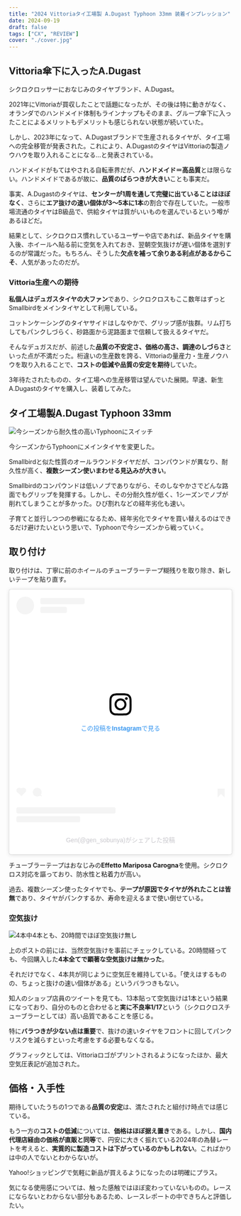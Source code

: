 ```yaml
---
title: "2024 Vittoriaタイ工場製 A.Dugast Typhoon 33mm 装着インプレッション"
date: 2024-09-19
draft: false
tags: ["CX", "REVIEW"]
cover: "./cover.jpg"
---
```


## Vittoria傘下に入ったA.Dugast

シクロクロッサーにおなじみのタイヤブランド、A.Dugast。

2021年にVittoriaが買収したことで話題になったが、その後は特に動きがなく、オランダでのハンドメイド体制もラインナップもそのまま、グループ傘下に入ったことによるメリットもデメリットも感じられない状態が続いていた。

しかし、2023年になって、A.Dugastブランドで生産されるタイヤが、タイ工場への完全移管が発表された。これにより、A.DugastのタイヤはVittoriaの製造ノウハウを取り入れることになる…と発表されている。

<SimpleLinkCard url="https://int.vittoria.com/blogs/magazine/vittoria-group-a-dugast" title="Vittoria Group Transforms Legacy: A New Chapter for A Dugast" />

ハンドメイドがもてはやされる自転車界だが、**ハンドメイド＝高品質**とは限らない。ハンドメイドであるが故に、**品質のばらつきが大きい**ことも事実だ。

事実、A.Dugastのタイヤは、**センターが1周を通して完璧に出ていることはほぼなく**、さらに**エア抜けの速い個体が3～5本に1本**の割合で存在していた。一般市場流通のタイヤはB級品で、供給タイヤは質がいいものを選んでいるという噂があるほどだ。

結果として、シクロクロス慣れしているユーザーや店であれば、新品タイヤを購入後、ホイールへ貼る前に空気を入れておき、翌朝空気抜けが遅い個体を選別するのが常識だった。もちろん、そうした**欠点を補って余りある利点があるからこそ**、人気があったのだが。

### Vittoria生産への期待

**私個人はデュガスタイヤの大ファン**であり、シクロクロスもここ数年はずっとSmallbirdをメインタイヤとして利用している。

コットンケーシングのタイヤサイドはしなやかで、グリップ感が抜群。リム打ちしてもパンクしづらく、砂路面から泥路面まで信頼して扱えるタイヤだ。

そんなデュガスだが、前述した**品質の不安定さ、価格の高さ、調達のしづらさ**といった点が不満だった。桁違いの生産数を誇る、Vittoriaの量産力・生産ノウハウを取り入れることで、**コストの低減や品質の安定を期待**していた。

3年待たされたものの、タイ工場への生産移管は望んでいた展開。早速、新生A.Dugastのタイヤを購入し、装着してみた。

## タイ工場製A.Dugast Typhoon 33mm

![今シーズンから耐久性の高いTyphoonにスイッチ](./typhoon.jpg)

今シーズンからTyphoonにメインタイヤを変更した。

Smallbirdと似た性質のオールラウンドタイヤだが、コンパウンドが異なり、耐久性が高く、**複数シーズン使いまわせる見込みが大きい**。

Smallbirdのコンパウンドは低いノブでありながら、そのしなやかさでどんな路面でもグリップを発揮する。しかし、その分耐久性が低く、1シーズンでノブが削れてしまうことが多かった。ひび割れなどの経年劣化も速い。

子育てと並行しつつの参戦になるため、経年劣化でタイヤを買い替えるのはできるだけ避けたいという思いで、Typhoonで今シーズンから戦っていく。

## 取り付け

取り付けは、丁寧に前のホイールのチューブラーテープ糊残りを取り除き、新しいテープを貼り直す。

<blockquote class="instagram-media" data-instgrm-permalink="https://www.instagram.com/reel/C_1afpWvCsY/?utm_source=ig_embed&amp;utm_campaign=loading" data-instgrm-version="14" style=" background:#FFF; border:0; border-radius:3px; box-shadow:0 0 1px 0 rgba(0,0,0,0.5),0 1px 10px 0 rgba(0,0,0,0.15); margin: 1px; max-width:540px; min-width:326px; padding:0; width:99.375%; width:-webkit-calc(100% - 2px); width:calc(100% - 2px);"><div style="padding:16px;"> <a href="https://www.instagram.com/reel/C_1afpWvCsY/?utm_source=ig_embed&amp;utm_campaign=loading" style=" background:#FFFFFF; line-height:0; padding:0 0; text-align:center; text-decoration:none; width:100%;" target="_blank"> <div style=" display: flex; flex-direction: row; align-items: center;"> <div style="background-color: #F4F4F4; border-radius: 50%; flex-grow: 0; height: 40px; margin-right: 14px; width: 40px;"></div> <div style="display: flex; flex-direction: column; flex-grow: 1; justify-content: center;"> <div style=" background-color: #F4F4F4; border-radius: 4px; flex-grow: 0; height: 14px; margin-bottom: 6px; width: 100px;"></div> <div style=" background-color: #F4F4F4; border-radius: 4px; flex-grow: 0; height: 14px; width: 60px;"></div></div></div><div style="padding: 19% 0;"></div> <div style="display:block; height:50px; margin:0 auto 12px; width:50px;"><svg width="50px" height="50px" viewBox="0 0 60 60" version="1.1" xmlns="https://www.w3.org/2000/svg" xmlns:xlink="https://www.w3.org/1999/xlink"><g stroke="none" stroke-width="1" fill="none" fill-rule="evenodd"><g transform="translate(-511.000000, -20.000000)" fill="#000000"><g><path d="M556.869,30.41 C554.814,30.41 553.148,32.076 553.148,34.131 C553.148,36.186 554.814,37.852 556.869,37.852 C558.924,37.852 560.59,36.186 560.59,34.131 C560.59,32.076 558.924,30.41 556.869,30.41 M541,60.657 C535.114,60.657 530.342,55.887 530.342,50 C530.342,44.114 535.114,39.342 541,39.342 C546.887,39.342 551.658,44.114 551.658,50 C551.658,55.887 546.887,60.657 541,60.657 M541,33.886 C532.1,33.886 524.886,41.1 524.886,50 C524.886,58.899 532.1,66.113 541,66.113 C549.9,66.113 557.115,58.899 557.115,50 C557.115,41.1 549.9,33.886 541,33.886 M565.378,62.101 C565.244,65.022 564.756,66.606 564.346,67.663 C563.803,69.06 563.154,70.057 562.106,71.106 C561.058,72.155 560.06,72.803 558.662,73.347 C557.607,73.757 556.021,74.244 553.102,74.378 C549.944,74.521 548.997,74.552 541,74.552 C533.003,74.552 532.056,74.521 528.898,74.378 C525.979,74.244 524.393,73.757 523.338,73.347 C521.94,72.803 520.942,72.155 519.894,71.106 C518.846,70.057 518.197,69.06 517.654,67.663 C517.244,66.606 516.755,65.022 516.623,62.101 C516.479,58.943 516.448,57.996 516.448,50 C516.448,42.003 516.479,41.056 516.623,37.899 C516.755,34.978 517.244,33.391 517.654,32.338 C518.197,30.938 518.846,29.942 519.894,28.894 C520.942,27.846 521.94,27.196 523.338,26.654 C524.393,26.244 525.979,25.756 528.898,25.623 C532.057,25.479 533.004,25.448 541,25.448 C548.997,25.448 549.943,25.479 553.102,25.623 C556.021,25.756 557.607,26.244 558.662,26.654 C560.06,27.196 561.058,27.846 562.106,28.894 C563.154,29.942 563.803,30.938 564.346,32.338 C564.756,33.391 565.244,34.978 565.378,37.899 C565.522,41.056 565.552,42.003 565.552,50 C565.552,57.996 565.522,58.943 565.378,62.101 M570.82,37.631 C570.674,34.438 570.167,32.258 569.425,30.349 C568.659,28.377 567.633,26.702 565.965,25.035 C564.297,23.368 562.623,22.342 560.652,21.575 C558.743,20.834 556.562,20.326 553.369,20.18 C550.169,20.033 549.148,20 541,20 C532.853,20 531.831,20.033 528.631,20.18 C525.438,20.326 523.257,20.834 521.349,21.575 C519.376,22.342 517.703,23.368 516.035,25.035 C514.368,26.702 513.342,28.377 512.574,30.349 C511.834,32.258 511.326,34.438 511.181,37.631 C511.035,40.831 511,41.851 511,50 C511,58.147 511.035,59.17 511.181,62.369 C511.326,65.562 511.834,67.743 512.574,69.651 C513.342,71.625 514.368,73.296 516.035,74.965 C517.703,76.634 519.376,77.658 521.349,78.425 C523.257,79.167 525.438,79.673 528.631,79.82 C531.831,79.965 532.853,80.001 541,80.001 C549.148,80.001 550.169,79.965 553.369,79.82 C556.562,79.673 558.743,79.167 560.652,78.425 C562.623,77.658 564.297,76.634 565.965,74.965 C567.633,73.296 568.659,71.625 569.425,69.651 C570.167,67.743 570.674,65.562 570.82,62.369 C570.966,59.17 571,58.147 571,50 C571,41.851 570.966,40.831 570.82,37.631"></path></g></g></g></svg></div><div style="padding-top: 8px;"> <div style=" color:#3897f0; font-family:Arial,sans-serif; font-size:14px; font-style:normal; font-weight:550; line-height:18px;">この投稿をInstagramで見る</div></div><div style="padding: 12.5% 0;"></div> <div style="display: flex; flex-direction: row; margin-bottom: 14px; align-items: center;"><div> <div style="background-color: #F4F4F4; border-radius: 50%; height: 12.5px; width: 12.5px; transform: translateX(0px) translateY(7px);"></div> <div style="background-color: #F4F4F4; height: 12.5px; transform: rotate(-45deg) translateX(3px) translateY(1px); width: 12.5px; flex-grow: 0; margin-right: 14px; margin-left: 2px;"></div> <div style="background-color: #F4F4F4; border-radius: 50%; height: 12.5px; width: 12.5px; transform: translateX(9px) translateY(-18px);"></div></div><div style="margin-left: 8px;"> <div style=" background-color: #F4F4F4; border-radius: 50%; flex-grow: 0; height: 20px; width: 20px;"></div> <div style=" width: 0; height: 0; border-top: 2px solid transparent; border-left: 6px solid #f4f4f4; border-bottom: 2px solid transparent; transform: translateX(16px) translateY(-4px) rotate(30deg)"></div></div><div style="margin-left: auto;"> <div style=" width: 0px; border-top: 8px solid #F4F4F4; border-right: 8px solid transparent; transform: translateY(16px);"></div> <div style=" background-color: #F4F4F4; flex-grow: 0; height: 12px; width: 16px; transform: translateY(-4px);"></div> <div style=" width: 0; height: 0; border-top: 8px solid #F4F4F4; border-left: 8px solid transparent; transform: translateY(-4px) translateX(8px);"></div></div></div> <div style="display: flex; flex-direction: column; flex-grow: 1; justify-content: center; margin-bottom: 24px;"> <div style=" background-color: #F4F4F4; border-radius: 4px; flex-grow: 0; height: 14px; margin-bottom: 6px; width: 224px;"></div> <div style=" background-color: #F4F4F4; border-radius: 4px; flex-grow: 0; height: 14px; width: 144px;"></div></div></a><p style=" color:#c9c8cd; font-family:Arial,sans-serif; font-size:14px; line-height:17px; margin-bottom:0; margin-top:8px; overflow:hidden; padding:8px 0 7px; text-align:center; text-overflow:ellipsis; white-space:nowrap;"><a href="https://www.instagram.com/reel/C_1afpWvCsY/?utm_source=ig_embed&amp;utm_campaign=loading" style=" color:#c9c8cd; font-family:Arial,sans-serif; font-size:14px; font-style:normal; font-weight:normal; line-height:17px; text-decoration:none;" target="_blank">Gen(@gen_sobunya)がシェアした投稿</a></p></div></blockquote>
<script async src="//www.instagram.com/embed.js"></script>

チューブラーテープはおなじみの**Effetto Mariposa Carogna**を使用。シクロクロス対応を謳っており、防水性と粘着力が高い。

過去、複数シーズン使ったタイヤでも、**テープが原因でタイヤが外れたことは皆無**であり、タイヤがパンクするか、寿命を迎えるまで使い倒せている。

<Amzn asin="B00SYZFCGU" />

### 空気抜け

![4本中4本とも、20時間でほぼ空気抜け無し](./cover.jpg)

上のポストの前には、当然空気抜けを事前にチェックしている。20時間経っても、今回購入した**4本全てで顕著な空気抜けは無かった**。

それだけでなく、4本共が同じように空気圧を維持している。「使えはするものの、ちょっと抜けの速い個体がある」というバラつきもない。

知人のショップ店員のツイートを見ても、13本貼って空気抜けは1本という結果になっており、自分のものと合わせると**実に不良率1/17**という（シクロクロスチューブラーとしては）高い品質であることを感じる。

特に**バラつきが少ない点は重要**で、抜けの速いタイヤをフロントに回してパンクリスクを減らすといった考慮をする必要もなくなる。

グラフィックとしては、Vittoriaロゴがプリントされるようになったほか、最大空気圧表記が追加された。

## 価格・入手性

期待していたうちの1つである**品質の安定**は、満たされたと組付け時点では感じている。

もう一方の**コストの低減**については、**価格はほぼ据え置き**である。しかし、**国内代理店経由の価格が直販と同等**で、円安に大きく振れている2024年の為替レートを考えると、**実質的に製造コストは下がっているのかもしれない**。こればかりは中の人でないとわからないが。

<LinkCard url="https://store.shopping.yahoo.co.jp/crowngears/8022530034043.html" />

<LinkCard url="https://store.shopping.yahoo.co.jp/crowngears/8022530034012.html" />

Yahoo!ショッピングで気軽に新品が買えるようになったのは明確にプラス。

気になる使用感については、触った感触ではほぼ変わっていないものの。レースにならないとわからない部分もあるため、レースレポートの中できちんと評価したい。
